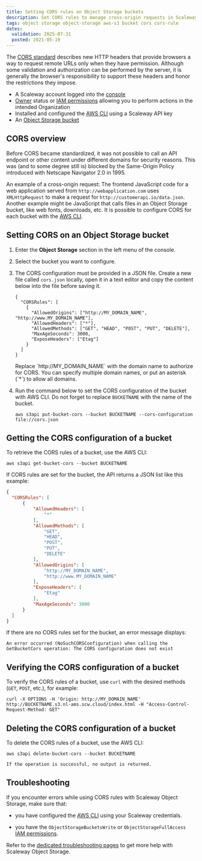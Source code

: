 ```yaml
---
title: Setting CORS rules on Object Storage buckets
description: Set CORS rules to manage cross-origin requests in Scaleway Object Storage.
tags: object storage object-storage aws-s3 bucket cors cors-rule
dates:
  validation: 2025-07-31
  posted: 2021-05-19
---
```



The [CORS standard](https://en.wikipedia.org/wiki/Cross-origin_resource_sharing) describes new HTTP headers that provide browsers a way to request remote URLs only when they have permission. Although some validation and authorization can be performed by the server, it is generally the browser's responsibility to support these headers and honor the restrictions they impose.

<Requirements />

- A Scaleway account logged into the [console](https://console.scaleway.com)
- [Owner](/iam/concepts/#owner) status or [IAM permissions](/iam/concepts/#permission) allowing you to perform actions in the intended Organization
- Installed and configured the [AWS CLI](/object-storage/api-cli/object-storage-aws-cli/) using a Scaleway API key
- An [Object Storage bucket](/object-storage/how-to/create-a-bucket/)

## CORS overview

Before CORS became standardized, it was not possible to call an API endpoint or other content under different domains for security reasons. This was (and to some degree still is) blocked by the Same-Origin Policy introduced with Netscape Navigator 2.0 in 1995.

An example of a cross-origin request: The frontend JavaScript code for a web application served from `http://webapplication.com` uses `XMLHttpRequest` to make a request for `http://customerapi.io/data.json`. Another example might be JavaScript that calls files in an Object Storage bucket, like web fonts, downloads, etc. It is possible to configure CORS for each bucket with the [AWS CLI](/object-storage/api-cli/object-storage-aws-cli/).

## Setting CORS on an Object Storage bucket

1. Enter the **Object Storage** section in the left menu of the console.
2. Select the bucket you want to configure.
3. The CORS configuration must be provided in a JSON file. Create a new file called `cors.json` locally, open it in a text editor and copy the content below into the file before saving it.
    ```
    {
      "CORSRules": [
        {
          "AllowedOrigins": ["http://MY_DOMAIN_NAME", "http://www.MY_DOMAIN_NAME"],
          "AllowedHeaders": ["*"],
          "AllowedMethods": ["GET", "HEAD", "POST", "PUT", "DELETE"],
          "MaxAgeSeconds": 3000,
          "ExposeHeaders": ["Etag"]
        }
      ]
    }
    ```

    <Message type="note">
      Replace `http://MY_DOMAIN_NAME` with the domain name to authorize for CORS. You can specify multiple domain names, or put an asterisk (`*`) to allow all domains.
    </Message>
4. Run the command below to set the CORS configuration of the bucket with AWS CLI. Do not forget to replace `BUCKETNAME` with the name of the bucket.
    ```
    aws s3api put-bucket-cors --bucket BUCKETNAME --cors-configuration file://cors.json
    ```

## Getting the CORS configuration of a bucket

To retrieve the CORS rules of a bucket, use the AWS CLI:
```
aws s3api get-bucket-cors --bucket BUCKETNAME
```

If CORS rules are set for the bucket, the API returns a JSON list like this example:
```json
{
  "CORSRules": [
      {
          "AllowedHeaders": [
              "*"
          ],
          "AllowedMethods": [
              "GET",
              "HEAD",
              "POST",
              "PUT",
              "DELETE"
          ],
          "AllowedOrigins": [
              "http://MY_DOMAIN_NAME",
              "http://www.MY_DOMAIN_NAME"
          ],
          "ExposeHeaders": [
              "Etag"
          ],
          "MaxAgeSeconds": 3000
      }
  ]
}
```

If there are no CORS rules set for the bucket, an error message displays:
```
An error occurred (NoSuchCORSConfiguration) when calling the GetBucketCors operation: The CORS configuration does not exist
```

## Verifying the CORS configuration of a bucket

To verify the CORS rules of a bucket, use `curl` with the desired methods (`GET`, `POST`, etc.), for example:

```
curl -X OPTIONS -H 'Origin: http://MY_DOMAIN_NAME' http://BUCKETNAME.s3.nl-ams.scw.cloud/index.html -H "Access-Control-Request-Method: GET"
```

## Deleting the CORS configuration of a bucket

To delete the CORS rules of a bucket, use the AWS CLI:
```
aws s3api delete-bucket-cors --bucket BUCKETNAME
```

    If the operation is successful, no output is returned.

## Troubleshooting

If you encounter errors while using CORS rules with Scaleway Object Storage, make sure that:

- you have configured the [AWS CLI](/object-storage/api-cli/object-storage-aws-cli/) using your Scaleway credentials.

- you have the `ObjectStorageBucketsWrite` or `ObjectStorageFullAccess` [IAM permissions](/iam/how-to/view-permission-sets/).

Refer to the [dedicated troubleshooting pages](/object-storage/troubleshooting/) to get more help with Scaleway Object Storage.
